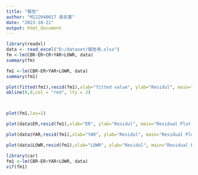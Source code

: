```yaml
---
title: "報告"
author: "M122040017 吳俞憲"
date: "2023-10-21"
output: html_document
---
```

```r
library(readxl)
data <- read_excel("D:/dataset/報告用.xlsx")
fm <-lm(CBR~ER+CR+YAR+LOWR, data)
summary(fm)

```
```r
fm1 <-lm(CBR~ER+YAR+LOWR, data)
summary(fm1)
```

```r
plot(fitted(fm1),resid(fm1),xlab="fitted value", ylab="Residul", main="Residual Plot")
abline(0,0,col = "red", lty = 2)




```
```r
plot(fm1,las=1)

```



```r
plot(data$ER,resid(fm1),xlab="ER", ylab="Residul", main="Residual Plot vs ER")
```

```r
plot(data$YAR,resid(fm1),xlab="YAR", ylab="Residul", main="Residual Plot vs YAR")
```

```r
plot(data$LOWR,resid(fm1),xlab="LOWR", ylab="Residul", main="Residual Plot vs LOWR")
```

```r
library(car)
fm1 <-lm(CBR~ER+YAR+LOWR, data)
vif(fm1)
```





